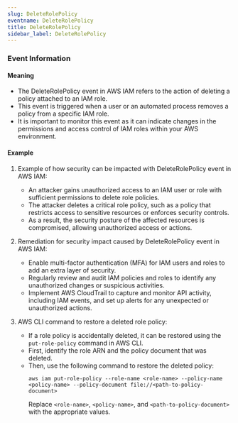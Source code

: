 ```yaml
--- 
slug: DeleteRolePolicy
eventname: DeleteRolePolicy
title: DeleteRolePolicy
sidebar_label: DeleteRolePolicy
---
```

                       
### Event Information

#### Meaning

- The DeleteRolePolicy event in AWS IAM refers to the action of deleting a policy attached to an IAM role.
- This event is triggered when a user or an automated process removes a policy from a specific IAM role.
- It is important to monitor this event as it can indicate changes in the permissions and access control of IAM roles within your AWS environment.

#### Example

1. Example of how security can be impacted with DeleteRolePolicy event in AWS IAM:
   - An attacker gains unauthorized access to an IAM user or role with sufficient permissions to delete role policies.
   - The attacker deletes a critical role policy, such as a policy that restricts access to sensitive resources or enforces security controls.
   - As a result, the security posture of the affected resources is compromised, allowing unauthorized access or actions.

2. Remediation for security impact caused by DeleteRolePolicy event in AWS IAM:
   - Enable multi-factor authentication (MFA) for IAM users and roles to add an extra layer of security.
   - Regularly review and audit IAM policies and roles to identify any unauthorized changes or suspicious activities.
   - Implement AWS CloudTrail to capture and monitor API activity, including IAM events, and set up alerts for any unexpected or unauthorized actions.

3. AWS CLI command to restore a deleted role policy:
   - If a role policy is accidentally deleted, it can be restored using the `put-role-policy` command in AWS CLI.
   - First, identify the role ARN and the policy document that was deleted.
   - Then, use the following command to restore the deleted policy:
     ```
     aws iam put-role-policy --role-name <role-name> --policy-name <policy-name> --policy-document file://<path-to-policy-document>
     ```
     Replace `<role-name>`, `<policy-name>`, and `<path-to-policy-document>` with the appropriate values.


 